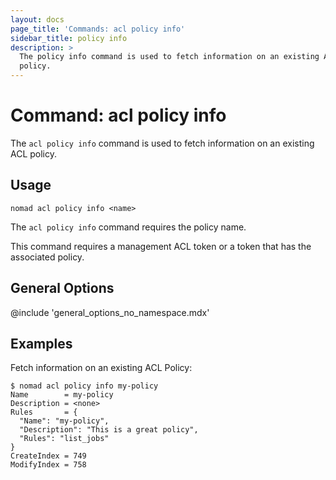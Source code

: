 ```yaml
---
layout: docs
page_title: 'Commands: acl policy info'
sidebar_title: policy info
description: >
  The policy info command is used to fetch information on an existing ACL
  policy.
---
```


# Command: acl policy info

The `acl policy info` command is used to fetch information on an existing ACL
policy.

## Usage

```plaintext
nomad acl policy info <name>
```

The `acl policy info` command requires the policy name.

This command requires a management ACL token or a token that has the
associated policy.

## General Options

@include 'general_options_no_namespace.mdx'

## Examples

Fetch information on an existing ACL Policy:

```shell-session
$ nomad acl policy info my-policy
Name        = my-policy
Description = <none>
Rules       = {
  "Name": "my-policy",
  "Description": "This is a great policy",
  "Rules": "list_jobs"
}
CreateIndex = 749
ModifyIndex = 758
```
